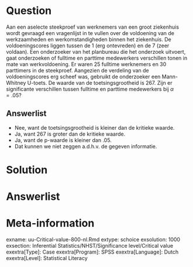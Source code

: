 
Question
========
  
Aan een aselecte steekproef van werknemers van een groot ziekenhuis wordt gevraagd een vragenlijst in te vullen over de voldoening van de werkzaamheden en werkomstandigheden binnen het ziekenhuis. De voldoeningscores liggen tussen de 1 (erg ontevreden) en de 7 (zeer voldaan). Een onderzoeker van het planbureau die het onderzoek uitvoert, gaat onderzoeken of fulltime en parttime medewerkers verschillen tonen in mate van werkvoldoening. Er waren 25 fulltime werknemers en 30 parttimers in de steekproef. Aangezien de verdeling van de voldoeningscores erg scheef was, gebruikt de onderzoeker een Mann-Whitney U-toets. De waarde van de toetsingsgrootheid is 267. Zijn er significante verschillen tussen fulltime en parttime medewerkers bij $\alpha = .05$?


Answerlist
----------
* Nee, want de toetsingsgrootheid is kleiner dan de kritieke waarde. 
* Ja, want 267 is groter dan de kritieke waarde.
* Ja, want de p-waarde is kleiner dan .05.
* Dat kunnen we niet zeggen a.d.h.v. de gegeven informatie.


Solution
========
  


Answerlist
========



Meta-information
================
exname: uu-Critical-value-800-nl.Rmd
extype: schoice
exsolution: 1000
exsection: Inferential Statistics/NHST/Significance level/Critical value
exextra[Type]: Case
exextra[Program]: SPSS
exextra[Language]: Dutch
exextra[Level]: Statistical Literacy
